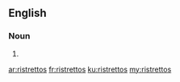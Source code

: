 ==English==

===Noun===
{{head|en|noun plural form}}

# {{plural of|ristretto|lang=en}}

[[ar:ristrettos]]
[[fr:ristrettos]]
[[ku:ristrettos]]
[[my:ristrettos]]
